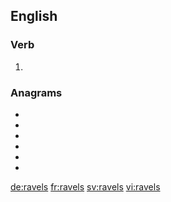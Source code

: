 ==English==

===Verb===
{{head|en|verb form}}

# {{en-third-person singular of|ravel}}

===Anagrams===
* {{l|en|arvels}}
* {{l|en|salver}}
* {{l|en|serval}}
* {{l|en|slaver}}
* {{l|en|velars}}
* {{l|en|versal}}

[[de:ravels]]
[[fr:ravels]]
[[sv:ravels]]
[[vi:ravels]]